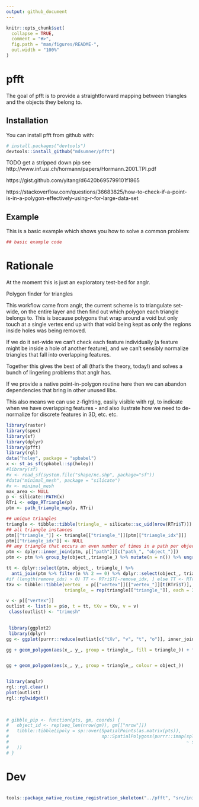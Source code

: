 ```yaml
---
output: github_document
---
```


<!-- README.md is generated from README.Rmd. Please edit that file -->

```r
knitr::opts_chunk$set(
  collapse = TRUE,
  comment = "#>",
  fig.path = "man/figures/README-",
  out.width = "100%"
)
```
# pfft

The goal of pfft is to provide a straightforward mapping between triangles and 
the objects they belong to. 

## Installation

You can install pfft from github with:

```r
# install.packages("devtools")
devtools::install_github("mdsumner/pfft")
```

TODO get a stripped down pip see http://www.inf.usi.ch/hormann/papers/Hormann.2001.TPI.pdf

https://gist.github.com/yitang/d6420b695799101f1865

https://stackoverflow.com/questions/36683825/how-to-check-if-a-point-is-in-a-polygon-effectively-using-r-for-large-data-set

## Example

This is a basic example which shows you how to solve a common problem:

```r
## basic example code
```

# Rationale

At the moment this is just an exploratory test-bed for anglr. 


Polygon finder for triangles

This workflow came from anglr, the current scheme is to triangulate set-wide, on the entire layer and then find out which polygon each triangle belongs to. This is because polygons that wrap around a void but only touch at a single vertex end up with that void being kept as only the regions inside holes was being removed. 

If we do it set-wide we can't check each feature individually (a feature might be inside a hole of another feature), and we can't sensibly normalize triangles that fall into overlapping features. 

Together this gives the best of all (that's the theory, today!) and solves a bunch of lingering problems that anglr has. 

If we provide a native point-in-polygon routine here then we can abandon dependencies that bring in other unused libs. 

This also means we can use z-fighting, easily visible with rgl, to indicate when we have overlapping features - and also ilustrate how we need to de-normalize for discrete features in 3D, etc. etc. 

```r
library(raster)
library(spex)
library(sf)
library(dplyr)
library(pfft)
library(rgl)
data("holey", package = "spbabel")
x <- st_as_sf(spbabel::sp(holey))
#library(sf)
#x <- read_sf(system.file("shape/nc.shp", package="sf"))
#data("minimal_mesh", package = "silicate")
#x <- minimal_mesh
max_area <- NULL
p <- silicate::PATH(x)  
RTri <- edge_RTriangle(p)
ptm <- path_triangle_map(p, RTri)

## unique triangles
triangle <- tibble::tibble(triangle_ = silicate::sc_uid(nrow(RTri$T)))
## all triangle instances
ptm[["triangle_"]] <- triangle[["triangle_"]][ptm[["triangle_idx"]]]
ptm[["triangle_idx"]] <- NULL
## any triangle that occurs an even number of times in a path per object is part of a hole
ptm <- dplyr::inner_join(ptm, p[["path"]][c("path_", "object_")])
ptm <- ptm %>% group_by(object_,triangle_) %>% mutate(n = n()) %>% ungroup()  #%>% 

tt <- dplyr::select(ptm, object_, triangle_) %>% 
  anti_join(ptm %>% filter(n %% 2 == 0) %>% dplyr::select(object_, triangle_))
#if (length(remove_idx) > 0) TT <- RTri$T[-remove_idx, ] else TT <- RTri$T
tXv <- tibble::tibble(vertex_ = p[["vertex"]][["vertex_"]][t(RTri$T)], 
                      triangle_ = rep(triangle[["triangle_"]], each = 3))

v <- p[["vertex"]]
outlist <- list(o = p$o, t = tt, tXv = tXv, v = v)
 class(outlist) <- "trimesh"

 
 library(ggplot2)
 library(dplyr)
gg <- ggplot(purrr::reduce(outlist[c("tXv", "v", "t", "o")], inner_join))

gg + geom_polygon(aes(x_, y_, group = triangle_, fill = triangle_)) + facet_wrap(~object_, nr = 2)


gg + geom_polygon(aes(x_, y_, group = triangle_, colour = object_))


library(anglr)
rgl::rgl.clear()
plot(outlist)
rgl::rglwidget()
  
  
```


```R
# gibble_pip <- function(pts, gm, coords) {
#   object_id <- rep(seq_len(nrow(gm)), gm[["nrow"]])
#   tibble::tibble(ipoly = sp::over(SpatialPoints(as.matrix(pts)), 
#                                   sp::SpatialPolygons(purrr::imap(split(coords, object_id), 
#                                                                   ~ sp::Polygons(list(sp::Polygon(as.matrix(.x))), .y)))
#   ))
# }
```
# Dev

```R

tools::package_native_routine_registration_skeleton("../pfft", "src/init.c",character_only = FALSE)
```
